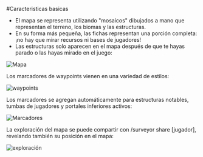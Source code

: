 #Caracteristicas basicas
- El mapa se representa utilizando "mosaicos" dibujados a mano que representan el terreno, los biomas y las estructuras.
- En su forma más pequeña, las fichas representan una porción completa: ¡no hay que mirar recursos ni bases de jugadores!
- Las estructuras solo aparecen en el mapa después de que te hayas parado o las hayas mirado en el juego:

![Mapa](https://cdn.modrinth.com/data/Y5Ve4Ui4/images/86054c7949fed59341cef60d0d9f27aee86ae6ef.gif)

Los marcadores de waypoints vienen en una variedad de estilos:

![waypoints](https://cdn.modrinth.com/data/Y5Ve4Ui4/images/f22a29ce8a00847e5a49d74d4c32f7b076a57692.png)

Los marcadores se agregan automáticamente para estructuras notables, tumbas de jugadores y portales inferiores activos:

![Marcadores](https://cdn.modrinth.com/data/Y5Ve4Ui4/images/190cc4eaa2e8784dd0f46bee9c225228a05f191a.png)

La exploración del mapa se puede compartir con /surveyor share [jugador], revelando también su posición en el mapa:

![exploración](https://cdn.modrinth.com/data/Y5Ve4Ui4/images/4422049c395a856c35bbc361c52e8bcd30e89523.png)